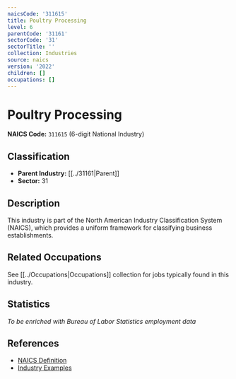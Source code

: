 ```yaml
---
naicsCode: '311615'
title: Poultry Processing
level: 6
parentCode: '31161'
sectorCode: '31'
sectorTitle: ''
collection: Industries
source: naics
version: '2022'
children: []
occupations: []
---
```

# Poultry Processing

**NAICS Code:** `311615` (6-digit National Industry)

## Classification

- **Parent Industry:** [[../31161|Parent]]
- **Sector:** 31

## Description

This industry is part of the North American Industry Classification System (NAICS), which provides a uniform framework for classifying business establishments.

## Related Occupations

See [[../Occupations|Occupations]] collection for jobs typically found in this industry.

## Statistics

*To be enriched with Bureau of Labor Statistics employment data*

## References

- [NAICS Definition](https://www.census.gov/naics/)
- [Industry Examples](https://www.census.gov/naics/2022NAICS/)

